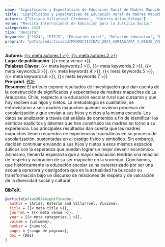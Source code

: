 ```yaml
---
name: "Significados y Expectativas de Educación Rural de Madres Mapuches en La Araucanía, Chile"
title: "Significados y Expectativas de Educación Rural de Madres Mapuches en La Araucanía, Chile"
autores: ["Viviana Villarroel Cárdenas", "Katerin Arias-Ortega"]
venue: "Revista Internacional de Educación para la Justicia Social"
categories: 2024
tipo: "Revista"
keywords: ["2024", "RIEJS", "Educación rural", "Relación educativa", "Madres indígenas", "Expectativas", "Contexto indígena"]
preprint: "pdfs/productividad/PRODUCTIVIDAD_2024_KARIAS/ART_4_RIEJS_VILLARROEL_ARIAS_2024_SCOPUS.pdf"
---
```

**Autores**: [{{< meta autores.1 >}}](../members/current/Viviana Villarroel Cárdenas.qmd), [{{< meta autores.2 >}}](../members/current/Katerin Arias-Ortega.qmd)    
**Lugar de publicación**: {{< meta venue >}}     
**Palabras Claves**: {{< meta keywords.1 >}}, {{< meta keywords.2 >}}, {{< meta keywords.3 >}}, {{< meta keywords.4 >}}, {{< meta keywords.5 >}}, {{< meta keywords.6 >}}, {{< meta keywords.7 >}}    
**Pre-print**: [PDF](../{{< meta preprint >}})    
**Resumen**: El artículo expone resultados de investigación que dan cuenta de la construcción de significados y expectativas de madres mapuches de La Araucanía, Chile, respecto a la educación escolar rural que cursaron y que hoy reciben sus hijos y nietos. La metodología es cualitativa, se entrevistaron a seis madres mapuches quienes vivieron procesos de escolarización y que envían a sus hijos y nietos a la misma escuela. Los datos se analizaron a través del análisis de contenido a fin de identificar los sentidos explícitos y latentes que han construido las madres en torno a su experiencia. Los principales resultados dan cuenta que las madres mapuches tienen recuerdos de experiencias traumáticas en su proceso de escolarización, sustentadas en el castigo físico y simbólico. Sin embargo, deciden continuar enviando a sus hijos y nietos a esos mismos espacios áulicos con la esperanza que puedan lograr un mejor devenir económico. Asimismo, tienen la esperanza que a mayor educación tendrán una relación de respeto y valoración de su ser mapuche en la sociedad. Concluimos, que históricamente la educación escolar se ha caracterizado por ser una escuela opresora y castigadora que en la actualidad ha buscado su transformación bajo un discurso de relaciones de respeto y de valoración de la diversidad social y cultural.   


**BibTeX**:
```bibtex
@article{arias2024significados,
  author = {Arias, Katerin and Villarroel, Viviana},
  title = {{< meta title >}},
  journal = {{< meta venue >}},
  year = {{< meta categories.1 >}},
  volume = {volumen},
  number = {número},
  pages = {rango de páginas},
  doi = {DOI}
}
```
